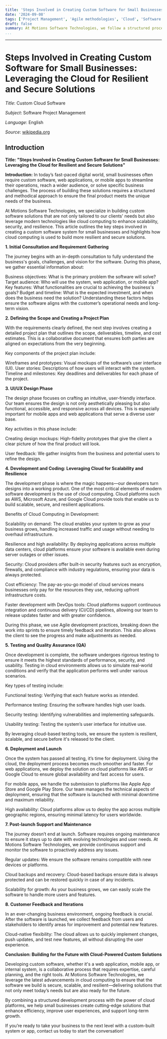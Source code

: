 ```yaml
---
title: 'Steps Involved in Creating Custom Software for Small Businesses: Leveraging the Cloud for Resilient and Secure Solutions'
date: '2024-09-08'
tags: ['Project Management', 'Agile methodologies', 'Cloud', 'Software Development']
draft: false
summary: At Motions Software Technologies, we follow a structured process to develop secure, scalable, and resilient custom software solutions for small businesses, leveraging cloud computing to ensure optimal performance and future growth.
...
```

---

# Steps Involved in Creating Custom Software for Small Businesses: Leveraging the Cloud for Resilient and Secure Solutions

_Title_: Custom Cloud Software

_Subject_: Software Project Management

_Language_: English

_Source_: [wikipedia.org](https://wikipedia.org/)

## Introduction

**Title: "Steps Involved in Creating Custom Software for Small Businesses: Leveraging the Cloud for Resilient and Secure Solutions"**

**Introduction:**
In today’s fast-paced digital world, small businesses often require custom software, web applications, or mobile apps to streamline their operations, reach a wider audience, or solve specific business challenges. The process of building these solutions requires a structured and methodical approach to ensure the final product meets the unique needs of the business.

At Motions Software Technologies, we specialize in building custom software solutions that are not only tailored to our clients' needs but also leverage modern technologies like cloud computing to enhance scalability, security, and resilience. This article outlines the key steps involved in creating a custom software system for small businesses and highlights how cloud computing is used to build more resilient and secure solutions.

**1. Initial Consultation and Requirement Gathering**

The journey begins with an in-depth consultation to fully understand the business's goals, challenges, and vision for the software. During this phase, we gather essential information about:

Business objectives: What is the primary problem the software will solve?
Target audience: Who will use the system, web application, or mobile app?
Key features: What functionalities are crucial to achieving the business's goals?
Budget and timeline: What is the expected investment, and when does the business need the solution?
Understanding these factors helps ensure the software aligns with the customer’s operational needs and long-term vision.

**2. Defining the Scope and Creating a Project Plan**

With the requirements clearly defined, the next step involves creating a detailed project plan that outlines the scope, deliverables, timeline, and cost estimates. This is a collaborative document that ensures both parties are aligned on expectations from the very beginning.

Key components of the project plan include:

Wireframes and prototypes: Visual mockups of the software’s user interface (UI).
User stories: Descriptions of how users will interact with the system.
Timeline and milestones: Key deadlines and deliverables for each phase of the project.

**3. UI/UX Design Phase**

The design phase focuses on crafting an intuitive, user-friendly interface. Our team ensures the design is not only aesthetically pleasing but also functional, accessible, and responsive across all devices. This is especially important for mobile apps and web applications that serve a diverse user base.

Key activities in this phase include:

Creating design mockups: High-fidelity prototypes that give the client a clear picture of how the final product will look.

User feedback: We gather insights from the business and potential users to refine the design.

**4. Development and Coding: Leveraging Cloud for Scalability and Resilience**

The development phase is where the magic happens—our developers turn designs into a working product. One of the most critical elements of modern software development is the use of cloud computing. Cloud platforms such as AWS, Microsoft Azure, and Google Cloud provide tools that enable us to build scalable, secure, and resilient applications.

Benefits of Cloud Computing in Development:

Scalability on demand: The cloud enables your system to grow as your business grows, handling increased traffic and usage without needing to overhaul infrastructure.

Resilience and high availability: By deploying applications across multiple data centers, cloud platforms ensure your software is available even during server outages or other issues.

Security: Cloud providers offer built-in security features such as encryption, firewalls, and compliance with industry regulations, ensuring your data is always protected.

Cost efficiency: The pay-as-you-go model of cloud services means businesses only pay for the resources they use, reducing upfront infrastructure costs.

Faster development with DevOps tools: Cloud platforms support continuous integration and continuous delivery (CI/CD) pipelines, allowing our team to release updates faster and with greater confidence.

During this phase, we use Agile development practices, breaking down the work into sprints to ensure timely feedback and iteration. This also allows the client to see the progress and make adjustments as needed.

**5. Testing and Quality Assurance (QA)**

Once development is complete, the software undergoes rigorous testing to ensure it meets the highest standards of performance, security, and usability. Testing in cloud environments allows us to simulate real-world conditions and verify that the application performs well under various scenarios.

Key types of testing include:

Functional testing: Verifying that each feature works as intended.

Performance testing: Ensuring the software handles high user loads.

Security testing: Identifying vulnerabilities and implementing safeguards.

Usability testing: Testing the system’s user interface for intuitive use.

By leveraging cloud-based testing tools, we ensure the system is resilient, scalable, and secure before it's released to the client.

**6. Deployment and Launch**

Once the system has passed all testing, it’s time for deployment. Using the cloud, the deployment process becomes much smoother and faster. For web applications, we deploy the solution on cloud platforms like AWS or Google Cloud to ensure global availability and fast access for users.

For mobile apps, we handle the submission to platforms like Apple App Store and Google Play Store. Our team manages the technical aspects of deployment, ensuring that the software is launched with minimal downtime and maximum reliability.

High availability: Cloud platforms allow us to deploy the app across multiple geographic regions, ensuring minimal latency for users worldwide.

**7. Post-launch Support and Maintenance**

The journey doesn’t end at launch. Software requires ongoing maintenance to ensure it stays up to date with evolving technologies and user needs. At Motions Software Technologies, we provide continuous support and monitor the software to proactively address any issues.

Regular updates: We ensure the software remains compatible with new devices or platforms.

Cloud backups and recovery: Cloud-based backups ensure data is always protected and can be restored quickly in case of any incidents.

Scalability for growth: As your business grows, we can easily scale the software to handle more users and features.

**8. Customer Feedback and Iterations**

In an ever-changing business environment, ongoing feedback is crucial. After the software is launched, we collect feedback from users and stakeholders to identify areas for improvement and potential new features.

Cloud-native flexibility: The cloud allows us to quickly implement changes, push updates, and test new features, all without disrupting the user experience.

**Conclusion: Building for the Future with Cloud-Powered Custom Solutions**

Developing custom software, whether it's a web application, mobile app, or internal system, is a collaborative process that requires expertise, careful planning, and the right tools. At Motions Software Technologies, we leverage the latest advancements in cloud computing to ensure that the software we build is secure, scalable, and resilient—delivering solutions that not only meet today’s needs but are also ready for the future.

By combining a structured development process with the power of cloud platforms, we help small businesses create cutting-edge solutions that enhance efficiency, improve user experiences, and support long-term growth.

If you’re ready to take your business to the next level with a custom-built system or app, contact us today to start the conversation!